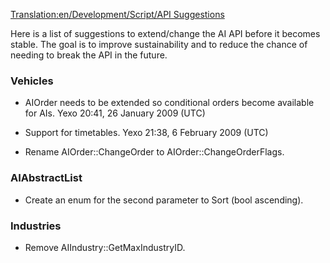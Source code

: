[[Translation:en/Development/Script/API Suggestions]]
{{en/Development/Script/Navigation}}

Here is a list of suggestions to extend/change the AI API before it becomes stable. The goal is to improve sustainability and to reduce the chance of needing to break the API in the future.

=== Vehicles ===

* AIOrder needs to be extended so conditional orders become available for AIs. Yexo 20:41, 26 January 2009 (UTC)

* Support for timetables. Yexo 21:38, 6 February 2009 (UTC)

* Rename AIOrder::ChangeOrder to AIOrder::ChangeOrderFlags.

=== AIAbstractList ===

* Create an enum for the second parameter to Sort (bool ascending).

=== Industries ===

* Remove AIIndustry::GetMaxIndustryID.